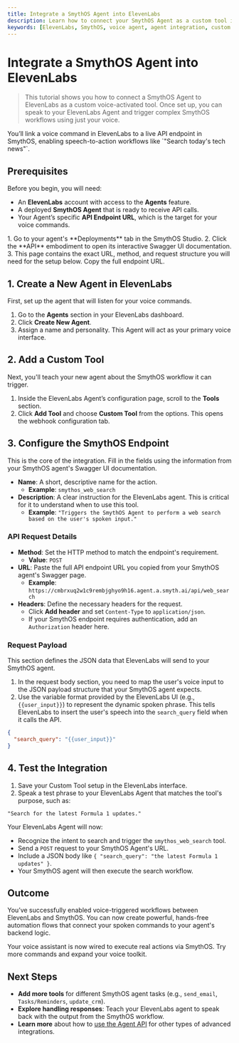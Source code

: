 ```yaml
---
title: Integrate a SmythOS Agent into ElevenLabs
description: Learn how to connect your SmythOS Agent as a custom tool in ElevenLabs to activate workflows through voice commands.
keywords: [ElevenLabs, SmythOS, voice agent, agent integration, custom tool, speech-to-action, webhook, API]
---
```


# Integrate a SmythOS Agent into ElevenLabs

> This tutorial shows you how to connect a SmythOS Agent to ElevenLabs as a custom voice-activated tool. Once set up, you can speak to your ElevenLabs Agent and trigger complex SmythOS workflows using just your voice.

<InfoCallout title="What you’ll achieve">
You’ll link a voice command in ElevenLabs to a live API endpoint in SmythOS, enabling speech-to-action workflows like `"Search today's tech news"`.
</InfoCallout>

<Divider />

## Prerequisites

Before you begin, you will need:

- An **ElevenLabs** account with access to the **Agents** feature.
- A deployed **SmythOS Agent** that is ready to receive API calls.
- Your Agent’s specific **API Endpoint URL**, which is the target for your voice commands.

<InfoCallout title="How to find your API URL">
1.  Go to your agent's **Deployments** tab in the SmythOS Studio.
2.  Click the **API** embodiment to open its interactive Swagger UI documentation.
3.  This page contains the exact URL, method, and request structure you will need for the setup below. Copy the full endpoint URL.
</InfoCallout>

<PromptCard prompt="Open your agent’s Swagger UI now and copy the endpoint for the action you want to trigger by voice." />

<Divider />

## 1. Create a New Agent in ElevenLabs

First, set up the agent that will listen for your voice commands.

1.  Go to the **Agents** section in your ElevenLabs dashboard.
2.  Click **Create New Agent**.
3.  Assign a name and personality. This Agent will act as your primary voice interface.

<Divider />

## 2. Add a Custom Tool

Next, you'll teach your new agent about the SmythOS workflow it can trigger.

1.  Inside the ElevenLabs Agent’s configuration page, scroll to the **Tools** section.
2.  Click **Add Tool** and choose **Custom Tool** from the options. This opens the webhook configuration tab.

<Divider />

## 3. Configure the SmythOS Endpoint

This is the core of the integration. Fill in the fields using the information from your SmythOS agent's Swagger UI documentation.

- **Name**: A short, descriptive name for the action.
  - **Example**: `smythos_web_search`
- **Description**: A clear instruction for the ElevenLabs agent. This is critical for it to understand when to use this tool.
  - **Example**: `"Triggers the SmythOS Agent to perform a web search based on the user's spoken input."`

### API Request Details

- **Method**: Set the HTTP method to match the endpoint's requirement.
  - **Value**: `POST`
- **URL**: Paste the full API endpoint URL you copied from your SmythOS agent's Swagger page.
  - **Example**: `https://cmbrxuq2w1c9rembjghyo9h16.agent.a.smyth.ai/api/web_search`
- **Headers**: Define the necessary headers for the request.
  - Click **Add header** and set `Content-Type` to `application/json`.
  - If your SmythOS endpoint requires authentication, add an `Authorization` header here.

### Request Payload

This section defines the JSON data that ElevenLabs will send to your SmythOS agent.

1.  In the request body section, you need to map the user's voice input to the JSON payload structure that your SmythOS agent expects.
2.  Use the variable format provided by the ElevenLabs UI (e.g., `{{user_input}}`) to represent the dynamic spoken phrase. This tells ElevenLabs to insert the user's speech into the `search_query` field when it calls the API.

```json
{
  "search_query": "{{user_input}}"
}
```

<Divider />

## 4. Test the Integration

1.  Save your Custom Tool setup in the ElevenLabs interface.
2.  Speak a test phrase to your ElevenLabs Agent that matches the tool's purpose, such as:

`"Search for the latest Formula 1 updates."`

Your ElevenLabs Agent will now:
- Recognize the intent to search and trigger the `smythos_web_search` tool.
- Send a `POST` request to your SmythOS Agent's URL.
- Include a JSON body like `{ "search_query": "the latest Formula 1 updates" }`.
- Your SmythOS agent will then execute the search workflow.

<PromptCard prompt="Say 'Search for today’s cybersecurity news' to trigger your SmythOS Agent." />

<Divider />

## Outcome

You’ve successfully enabled voice-triggered workflows between ElevenLabs and SmythOS. You can now create powerful, hands-free automation flows that connect your spoken commands to your agent's backend logic.

<InfoCallout title="Success">
Your voice assistant is now wired to execute real actions via SmythOS. Try more commands and expand your voice toolkit.
</InfoCallout>

<Divider />

## Next Steps

- **Add more tools** for different SmythOS agent tasks (e.g., `send_email`, `Tasks/Reminders`, `update_crm`).
- **Explore handling responses**: Teach your ElevenLabs agent to speak back with the output from the SmythOS workflow.
- **Learn more** about how to [use the Agent API](/docs/agent-deployments/deployments/deploy-as-api) for other types of advanced integrations.